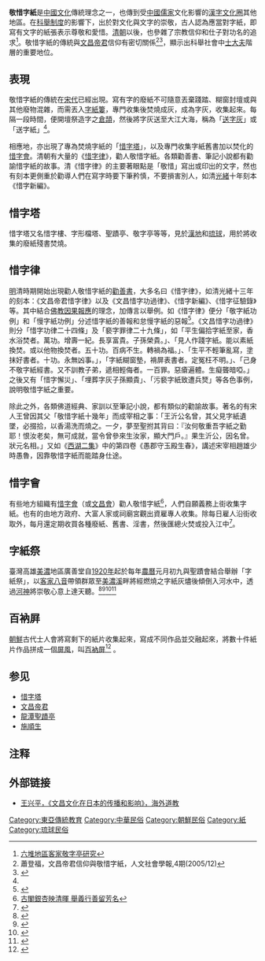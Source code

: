 '''敬惜字紙'''是[[中國文化|中國文化]]傳統理念之一，也傳到受[[中國|中國]][[儒家|儒家]]文化影響的[[漢字文化圈|漢字文化圈]]其他地區。在[[科舉|科舉制度]]的影響下，出於對文化與文字的崇敬，古人認為應當對字紙，即寫有文字的紙張表示尊敬和愛惜。[[清朝|清朝]]以後，也參雜了宗教信仰和仕子對功名的追求<ref name="hakka.gov.tw">[http://www.hakka.gov.tw/ct.asp?xItem=8534&ctNode=1619&mp=346 六堆地區客家敬字亭研究]{{Dead link|date=2018年8月 |bot=InternetArchiveBot |fix-attempted=yes }}</ref>。敬惜字紙的傳統與[[文昌帝君|文昌帝君]]信仰有密切關係<ref>蕭登福，文昌帝君信仰與敬惜字紙，人文社會學報,4期(2005/12)</ref><ref>{{Cite web |url=http://paper.wenweipo.com/2007/12/07/WH0712070001.htm |title=歷史與空間：惜字、埋屍與科舉 |accessdate=2008-06-18 |archive-date=2008-06-06 |archive-url=https://web.archive.org/web/20080606201648/http://paper.wenweipo.com/2007/12/07/WH0712070001.htm |dead-url=no }}</ref>，顯示出科舉社會中[[士大夫|士大夫]]階層的重要地位。

==表現==
敬惜字紙的傳統在[[宋代|宋代]]已經出現。寫有字的廢紙不可隨意丟棄踐踏、糊窗封壇或與其他廢物混雜，而需丟入[[字紙簍|字紙簍]]，專門收集後焚燒成灰，成為字灰，收集起來。每隔一段時間，便開壇祭造字之[[倉頡|倉頡]]，然後將字灰送至大江大海，稱為「[[送字灰|送字灰]]」或「送字紙」<ref name="hakka.gov.tw" />。

相應地，亦出現了專為焚燒字紙的「[[惜字塔|惜字塔]]」，以及專門收集字紙舊書加以焚化的[[惜字會|惜字會]]。清朝有大量的《[[惜字律|惜字律]]》，勸人敬惜字紙。各類勸善書、筆記小說都有勸諭惜字紙的故事。清《惜字律》的主要著眼點是「敬惜」寫出或印出的文字，然也有刻本更側重於勸導人們在寫字時要下筆矜慎，不要損害別人，如清[[光緒|光緒]]十年刻本《惜字新編》。

==惜字塔==
惜字塔又名惜字樓、字形檔塔、聖蹟亭、敬字亭等等，見於[[漢地|漢地]]和[[琉球|琉球]]，用於將收集的廢紙殘書焚燒。

==惜字律==
[[明朝|明]]清時期開始出現勸人敬惜字紙的[[勸善書|勸善書]]，大多名曰《惜字律》，如清光緒十三年的刻本：《文昌帝君惜字律》以及《文昌惜字功過律》、《惜字新編》、《惜字征驗錄》等。其中結合[[佛教|佛教]][[因果報應|因果報應]]的理念，加傳言以舉例。如《惜字律》便分「敬字紙功例」和「慢字紙功例」分述惜字紙的善報和怠慢字紙的惡報<ref>{{Cite web |url=http://www.guoxue.com/discord/xdy/xzle.htm |title=惜字律二種 |accessdate=2008-06-18 |archive-date=2008-08-29 |archive-url=https://web.archive.org/web/20080829142111/http://www.guoxue.com/discord/xdy/xzle.htm |dead-url=no }}</ref>。《文昌惜字功過律》則分「惜字功律二十四條」及「褻字罪律二十九條」，如「平生偏拾字紙至家，香水浴焚者。萬功。增壽一紀。長享富貴。子孫榮貴。」、「見人作踐字紙。能以素紙換焚。或以他物換焚者。五十功。百病不生。轉禍為福。」、「生平不輕筆亂寫，塗抹好書者。十功。永無凶事。」，「字紙糊窗墊，褙屏表書者。定冤枉不明。」、「己身不敬字紙經書。又不訓教子弟，遞相輕侮者。一百罪。惡瘡遍體。生癡聾暗啞。」之後又有「惜字懈災」、「埋葬字灰子孫顯貴」、「污褻字紙致遭兵燹」等各色事例，說明敬惜字紙之重要。

除此之外，各類佛道經典、家訓以至筆記小說，都有類似的勸諭故事。著名的有宋人王曾因其父「敬惜字紙十幾年」而成宰相之事：「王沂公名曾，其父見字紙遺墜，必掇拾，以香湯洗而燒之。一夕，夢至聖拊其背曰：『汝何敬重吾字紙之勤耶！恨汝老矣，無可成就，當令曾參來生汝家，顯大門戶。』果生沂公，因名曾。狀元名相。」又如《[[西湖二集|西湖二集]]》中的第四卷《愚郡守玉殿生春》，講述宋宰相趙雄少時愚魯，因靠敬惜字紙而能踏身仕途。

==惜字會==
有些地方組織有[[惜字會|惜字會]]（或[[文昌會|文昌會]]）勸人敬惜字紙<ref>[http://www.pdzx.gov.cn/infoAction.do?method=detail&news_id=4508 古閣銀杏映清暉  舉義行善留芳名]{{dead link|date=2017年12月 |bot=InternetArchiveBot |fix-attempted=yes }}</ref>，人們自願義務上街收集字紙。也有的由地方政府、大富人家或祠廟宮觀出資雇專人收集。除每日雇人沿街收取外，每月還定期收買各種廢紙、舊書、淫書，然後匯總火焚或投入江中<ref>{{Cite web |url=http://www.bjlyw.com/bj/china/guonei/huadong/zhejiang/200604/16762.html |title=普濟堂 清節堂 育嬰堂 惜字會 |access-date=2008-06-18 |archive-url=https://web.archive.org/web/20080724070720/http://www.bjlyw.com/bj/china/guonei/huadong/zhejiang/200604/16762.html |archive-date=2008-07-24 |dead-url=yes }}</ref>。

== 字紙祭 ==
臺灣高雄[[美濃區|美濃]]地區廣善堂自[[1920年|1920年]]起於每年[[農曆|農曆]]元月初九與聖蹟會結合舉辦「字紙祭」，以[[客家八音|客家八音]]帶領群眾至[[美濃溪|美濃溪]]畔將經燃燒之字紙灰燼後傾倒入河水中，透過[[河伯|河神]]將崇敬心意上達天聽。<ref>{{Cite web|url = http://www.merit-times.com.tw/newspage.aspx?unid=460523|title = 人間福報 : 美濃字紙祭 珍惜文字、知識|accessdate = 2017-02-06|archive-date = 2017-02-06|archive-url = https://web.archive.org/web/20170206130115/http://www.merit-times.com.tw/NewsPage.aspx?unid=460523|dead-url = no}}</ref><ref>{{Cite news|url=http://lisa20081007.pixnet.net/blog/post/30461522-%E8%BF%8E%E8%81%96%E8%B9%9F%E2%80%A7%E5%AD%97%E7%B4%99%E7%A5%AD|title=迎聖蹟‧字紙祭 @ LISA  の Go Go Box :: 痞客邦 PIXNET ::|last=(lisa20081007)|first=麗莎|newspaper=LISA  の Go Go Box|accessdate=2017-02-06|language=zh-TW|archive-date=2017-02-06|archive-url=https://web.archive.org/web/20170206130534/http://lisa20081007.pixnet.net/blog/post/30461522-%E8%BF%8E%E8%81%96%E8%B9%9F%E2%80%A7%E5%AD%97%E7%B4%99%E7%A5%AD|dead-url=no}}</ref><ref>{{Cite news|url=http://news.ltn.com.tw/news/local/paper/467500|title=〈南部〉美濃字紙祭 迎聖蹟隊伍浩蕩 - 地方 - 自由時報電子報|accessdate=2017-02-06|archive-date=2017-02-06|archive-url=https://web.archive.org/web/20170206130831/http://news.ltn.com.tw/news/local/paper/467500|dead-url=no}}</ref><ref>{{Cite web|url=http://www.lihpao.com/?action-viewnews-itemid-4506 |title=美濃字紙祭 客家美德永留存 - 台灣立報 |accessdate=2017-02-06 |date=2017-02-06 |deadurl=no |archiveurl=https://web.archive.org/web/20170206131119/http://www.lihpao.com/?action-viewnews-itemid-4506 |archivedate=2017-02-06 }}</ref>

==百衲屛==
[[朝鮮|朝鮮]]古代士人會將寫剩下的紙片收集起來，寫成不同作品並交融起來，將數十件紙片作品拼成一個[[屏風|屏風]]，叫[[百衲屏|百衲屏]]<ref>{{Cite web |url=http://www.9610.com/dangdai/hanguo/04.htm |title=金炳基《韓國書藝所面臨的問題與世界書藝全北雙年展對解決問題的作用》 |accessdate=2008-06-18 |archive-date=2008-04-08 |archive-url=https://web.archive.org/web/20080408163745/http://www.9610.com/dangdai/hanguo/04.htm |dead-url=no }}</ref>                                             。

==参见==
*[[惜字塔|惜字塔]]
*[[文昌帝君|文昌帝君]]
*[[龍潭聖蹟亭|龍潭聖蹟亭]]
*[[施順生|施順生]]

==注释==
{{Reflist|2}}

== 外部链接 ==
*[http://lib.mnu.cn/whdh-wcwh/lunwen/wcwhzrb.pdf 王兴平，《文昌文化在日本的传播和影响》，海外道教]{{dead link|date=2017年12月 |bot=InternetArchiveBot |fix-attempted=yes }}

[[Category:東亞傳統教育|Category:東亞傳統教育]]
[[Category:中華民俗|Category:中華民俗]]
[[Category:朝鮮民俗|Category:朝鮮民俗]]
[[Category:紙|Category:紙]]
[[Category:琉球民俗|Category:琉球民俗]]